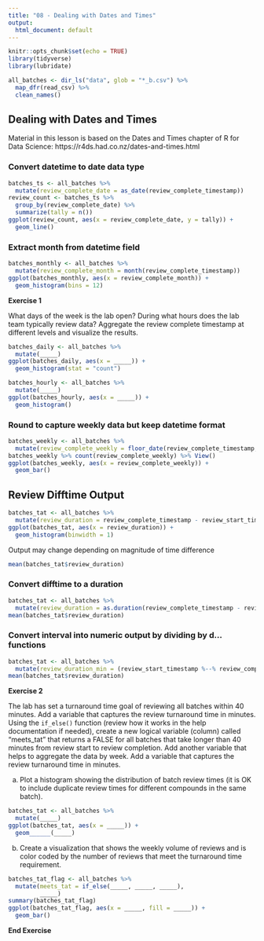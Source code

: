 ```yaml
---
title: "08 - Dealing with Dates and Times"
output:
  html_document: default
---
```


```r
knitr::opts_chunk$set(echo = TRUE)
library(tidyverse)
library(lubridate)
```
```r
all_batches <- dir_ls("data", glob = "*_b.csv") %>%
  map_dfr(read_csv) %>%
  clean_names()
```

## Dealing with Dates and Times

Material in this lesson is based on the Dates and Times chapter of R for Data Science: https://r4ds.had.co.nz/dates-and-times.html

### Convert datetime to date data type

```r
batches_ts <- all_batches %>%
  mutate(review_complete_date = as_date(review_complete_timestamp))
review_count <- batches_ts %>%
  group_by(review_complete_date) %>%
  summarize(tally = n())
ggplot(review_count, aes(x = review_complete_date, y = tally)) +
  geom_line()
```

### Extract month from datetime field

```r
batches_monthly <- all_batches %>%
  mutate(review_complete_month = month(review_complete_timestamp))
ggplot(batches_monthly, aes(x = review_complete_month)) +
  geom_histogram(bins = 12)
```

**Exercise 1**

What days of the week is the lab open? During what hours does the lab team typically review data? Aggregate the review complete timestamp at different levels and visualize the results.

```r
batches_daily <- all_batches %>%
  mutate(_____)
ggplot(batches_daily, aes(x = _____)) +
  geom_histogram(stat = "count")
```

```r
batches_hourly <- all_batches %>%
  mutate(_____)
ggplot(batches_hourly, aes(x = _____)) +
  geom_histogram()
```


### Round to capture weekly data but keep datetime format

```r
batches_weekly <- all_batches %>%
  mutate(review_complete_weekly = floor_date(review_complete_timestamp, unit = "week"))
batches_weekly %>% count(review_complete_weekly) %>% View()
ggplot(batches_weekly, aes(x = review_complete_weekly)) +
  geom_bar()
```


## Review Difftime Output

```r
batches_tat <- all_batches %>%
  mutate(review_duration = review_complete_timestamp - review_start_timestamp)
ggplot(batches_tat, aes(x = review_duration)) +
  geom_histogram(binwidth = 1)
```

Output may change depending on magnitude of time difference

```r
mean(batches_tat$review_duration)
```

### Convert difftime to a duration

```r
batches_tat <- all_batches %>%
  mutate(review_duration = as.duration(review_complete_timestamp - review_start_timestamp))
mean(batches_tat$review_duration)
```

### Convert interval into numeric output by dividing by d... functions

```r
batches_tat <- all_batches %>%
  mutate(review_duration_min = (review_start_timestamp %--% review_complete_timestamp)/dminutes(1))
mean(batches_tat$review_duration)
```

**Exercise 2**

The lab has set a turnaround time goal of reviewing all batches within 40 minutes. Add a variable that captures the review turnaround time in minutes. Using the `if_else()` function (review how it works in the help documentation if needed), create a new logical variable (column) called "meets_tat" that returns a FALSE for all batches that take longer than 40 minutes from review start to review completion. Add another variable that helps to aggregate the data by week. Add a variable that captures the review turnaround time in minutes. 

a) Plot a histogram showing the distribution of batch review times (it is OK to include duplicate review times for different compounds in the same batch).

```r
batches_tat <- all_batches %>%
  mutate(_____)
ggplot(batches_tat, aes(x = _____)) +
  geom______(_____)
```

b) Create a visualization that shows the weekly volume of reviews and is color coded by the number of reviews that meet the turnaround time requirement. 

```r
batches_tat_flag <- all_batches %>%
  mutate(meets_tat = if_else(_____, _____, _____),
         _____)
summary(batches_tat_flag)
ggplot(batches_tat_flag, aes(x = _____, fill = _____)) +
  geom_bar()
```

**End Exercise**
